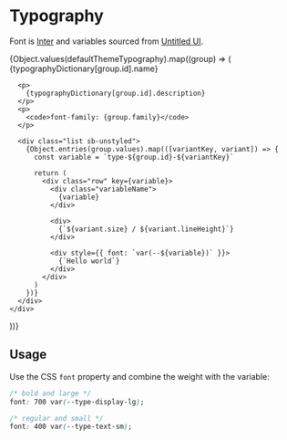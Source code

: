 
<Meta title="foundations/Typography" />

# Typography

Font is [Inter](https://fonts.google.com/specimen/Inter) and variables sourced from [Untitled UI](https://www.untitledui.com/components/typography-styles).

<div>
  {Object.values(defaultThemeTypography).map((group) => (
    <div key={group.id} style={{ marginBlock: 40 }}>
      <Heading>{typographyDictionary[group.id].name}</Heading>

      <p>
        {typographyDictionary[group.id].description}
      </p>
      <p>
        <code>font-family: {group.family}</code>
      </p>

      <div class="list sb-unstyled">
        {Object.entries(group.values).map(([variantKey, variant]) => {
          const variable = `type-${group.id}-${variantKey}`

          return (
            <div class="row" key={variable}>
              <div class="variableName">
                {variable}
              </div>

              <div>
                {`${variant.size} / ${variant.lineHeight}`}
              </div>

              <div style={{ font: `var(--${variable})` }}>
                {`Hello world`}
              </div>
            </div>
          )
        })}
      </div>
    </div>

))}

</div>

<style>
  {`
    .list {
      color-scheme: light;
      display: grid;
      gap: 12px;
    }

    .row {
      align-items: center;
      color: var(--text-primary);
      display: grid;
      gap: 12px;
      grid-template-columns: 1fr 1fr 2fr;
    }

    .variableName {
      font: 500 var(--type-text-md);
    }
  `}
</style>

## Usage

Use the CSS `font` property and combine the weight with the variable:

```css
/* bold and large */
font: 700 var(--type-display-lg);

/* regular and small */
font: 400 var(--type-text-sm);
```
